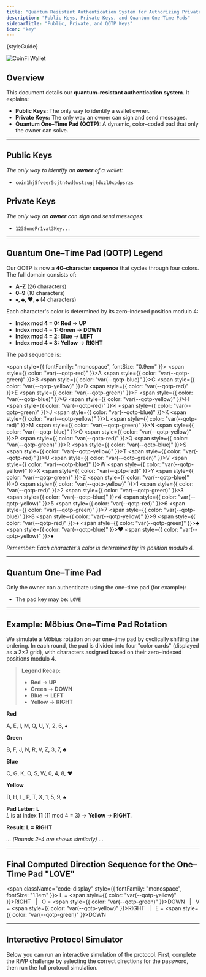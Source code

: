 ```yaml
---
title: "Quantum Resistant Authentication System for Authorizing Private Key Signing"
description: "Public Keys, Private Keys, and Quantum One-Time Pads"
sidebarTitle: "Public, Private, and QOTP Keys"
icon: "key"
---
```



<InlineStyle>{styleGuide}</InlineStyle>

<img src="/logo/300x100-coin-wallet.png" alt="CoinFi Wallet" />

## Overview

This document details our **quantum–resistant authentication system**. It explains:

- **Public Keys:** The only way to identify a wallet owner.
- **Private Keys:** The only way an owner can sign and send messages.
- **Quantum One–Time Pad (QOTP):** A dynamic, color–coded pad that only the owner can solve.

<hr />

## Public Keys  
*The only way to identify an **owner** of a wallet:*
- `coin1hj5fveer5cjtn4wd6wstzugjfdxzl0xpdpsrzs`

## Private Keys  
*The only way an **owner** can sign and send messages:*
- `123SomePr1vat3Key...`

<hr />

## Quantum One–Time Pad (QOTP) Legend

Our QOTP is now a **40–character sequence** that cycles through four colors. The full domain consists of:

- **A–Z** (26 characters)
- **0–9** (10 characters)
- **♦, ♣, ♥, ♠** (4 characters)

Each character's color is determined by its zero–indexed position modulo 4:

- **Index mod 4 = 0:** **Red** → **UP**
- **Index mod 4 = 1:** **Green** → **DOWN**
- **Index mod 4 = 2:** **Blue** → **LEFT**
- **Index mod 4 = 3:** **Yellow** → **RIGHT**

The pad sequence is:

<span style={{ fontFamily: "monospace", fontSize: "0.9em" }}>
  <span style={{ color: "var(--qotp-red)" }}>A</span>
  <span style={{ color: "var(--qotp-green)" }}>B</span>
  <span style={{ color: "var(--qotp-blue)" }}>C</span>
  <span style={{ color: "var(--qotp-yellow)" }}>D</span>
  <span style={{ color: "var(--qotp-red)" }}>E</span>
  <span style={{ color: "var(--qotp-green)" }}>F</span>
  <span style={{ color: "var(--qotp-blue)" }}>G</span>
  <span style={{ color: "var(--qotp-yellow)" }}>H</span>
  <span style={{ color: "var(--qotp-red)" }}>I</span>
  <span style={{ color: "var(--qotp-green)" }}>J</span>
  <span style={{ color: "var(--qotp-blue)" }}>K</span>
  <span style={{ color: "var(--qotp-yellow)" }}>L</span>
  <span style={{ color: "var(--qotp-red)" }}>M</span>
  <span style={{ color: "var(--qotp-green)" }}>N</span>
  <span style={{ color: "var(--qotp-blue)" }}>O</span>
  <span style={{ color: "var(--qotp-yellow)" }}>P</span>
  <span style={{ color: "var(--qotp-red)" }}>Q</span>
  <span style={{ color: "var(--qotp-green)" }}>R</span>
  <span style={{ color: "var(--qotp-blue)" }}>S</span>
  <span style={{ color: "var(--qotp-yellow)" }}>T</span>
  <span style={{ color: "var(--qotp-red)" }}>U</span>
  <span style={{ color: "var(--qotp-green)" }}>V</span>
  <span style={{ color: "var(--qotp-blue)" }}>W</span>
  <span style={{ color: "var(--qotp-yellow)" }}>X</span>
  <span style={{ color: "var(--qotp-red)" }}>Y</span>
  <span style={{ color: "var(--qotp-green)" }}>Z</span>
  <span style={{ color: "var(--qotp-blue)" }}>0</span>
  <span style={{ color: "var(--qotp-yellow)" }}>1</span>
  <span style={{ color: "var(--qotp-red)" }}>2</span>
  <span style={{ color: "var(--qotp-green)" }}>3</span>
  <span style={{ color: "var(--qotp-blue)" }}>4</span>
  <span style={{ color: "var(--qotp-yellow)" }}>5</span>
  <span style={{ color: "var(--qotp-red)" }}>6</span>
  <span style={{ color: "var(--qotp-green)" }}>7</span>
  <span style={{ color: "var(--qotp-blue)" }}>8</span>
  <span style={{ color: "var(--qotp-yellow)" }}>9</span>
  <span style={{ color: "var(--qotp-red)" }}>♦</span>
  <span style={{ color: "var(--qotp-green)" }}>♣</span>
  <span style={{ color: "var(--qotp-blue)" }}>♥</span>
  <span style={{ color: "var(--qotp-yellow)" }}>♠</span>
</span>

*Remember: Each character's color is determined by its position modulo 4.*

<hr />

## Quantum One–Time Pad  
Only the owner can authenticate using the one–time pad (for example):
- The pad key may be: `LOVE`

<hr />

## Example: Möbius One–Time Pad Rotation

We simulate a Möbius rotation on our one–time pad by cyclically shifting the ordering. In each round, the pad is divided into four "color cards" (displayed as a 2×2 grid), with characters assigned based on their zero–indexed positions modulo 4.

> **Legend Recap:**
> - **Red** → **UP**
> - **Green** → **DOWN**
> - **Blue** → **LEFT**
> - **Yellow** → **RIGHT**

<div className="grid">
  <div className="card-red">
    <strong>Red</strong>
    <p>A, E, I, M, Q, U, Y, 2, 6, ♦</p>
  </div>
  <div className="card-green">
    <strong>Green</strong>
    <p>B, F, J, N, R, V, Z, 3, 7, ♣</p>
  </div>
  <div className="card-blue">
    <strong>Blue</strong>
    <p>C, G, K, O, S, W, 0, 4, 8, ♥</p>
  </div>
  <div className="card-yellow">
    <strong>Yellow</strong>
    <p>D, H, L, P, T, X, 1, 5, 9, ♠</p>
  </div>
</div>

**Pad Letter:** **L**  
*L* is at index **11** (11 mod 4 = 3) → **Yellow** → **RIGHT**.

**Result:** **L = RIGHT**

*… (Rounds 2–4 are shown similarly) …*

<hr />

## Final Computed Direction Sequence for the One–Time Pad "LOVE"

<span className="code-display" style={{ fontFamily: "monospace", fontSize: "1.1em" }}>
  L = <span style={{ color: "var(--qotp-yellow)" }}>RIGHT</span> &nbsp;&nbsp;|&nbsp;&nbsp; 
  O = <span style={{ color: "var(--qotp-green)" }}>DOWN</span> &nbsp;&nbsp;|&nbsp;&nbsp; 
  V = <span style={{ color: "var(--qotp-yellow)" }}>RIGHT</span> &nbsp;&nbsp;|&nbsp;&nbsp; 
  E = <span style={{ color: "var(--qotp-green)" }}>DOWN</span>
</span>

<hr />

## Interactive Protocol Simulator

Below you can run an interactive simulation of the protocol. First, complete the RWP challenge by selecting the correct directions for the password, then run the full protocol simulation.

<ProtocolSimulator />

